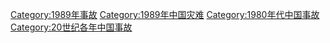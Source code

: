 [[Category:1989年事故|Category:1989年事故]]
[[Category:1989年中国灾难|Category:1989年中国灾难]]
[[Category:1980年代中国事故|Category:1980年代中国事故]]
[[Category:20世纪各年中国事故|Category:20世纪各年中国事故]]